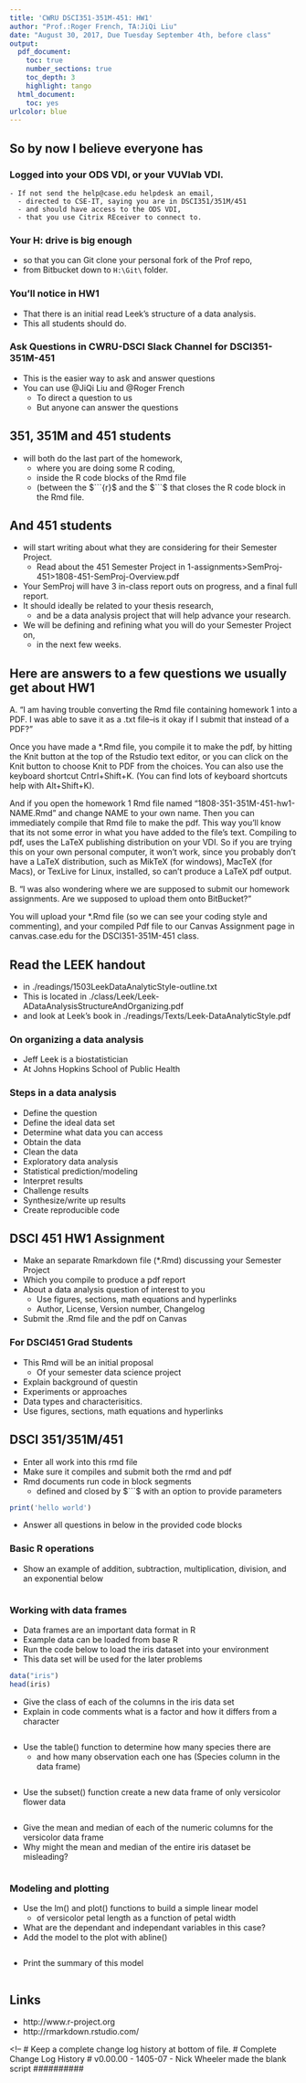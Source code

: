 ```yaml
---
title: 'CWRU DSCI351-351M-451: HW1'
author: "Prof.:Roger French, TA:JiQi Liu"
date: "August 30, 2017, Due Tuesday September 4th, before class"
output: 
  pdf_document:
    toc: true
    number_sections: true
    toc_depth: 3
    highlight: tango
  html_document:
    toc: yes
urlcolor: blue
---
```


 \setcounter{section}{1}
 \setcounter{subsection}{0}

<!--
# Script Name: 1808-351-351M-451-HW1-NAME.Rmd
# Purpose: This is a blank Rmd file to start a new open science data analysis from
# Authors: Roger H. French
# License: Creative Commons Attribution-ShareAlike 4.0 International License.
##########
# Latest Changelog Entires:
# v0.00.01 - 1501cwru-dsci-NAMEIT.RMD - Roger French started this blank Rmd
##########

# Rmd code goes below the comment marker!
-->

## So by now I believe everyone has

### Logged into your ODS VDI, or your VUVlab VDI.   

	- If not send the help@case.edu helpdesk an email, 
	  - directed to CSE-IT, saying you are in DSCI351/351M/451 
	  - and should have access to the ODS VDI, 
	  - that you use Citrix REceiver to connect to.

### Your H: drive is big enough 

  - so that you can Git clone your personal fork of the Prof repo, 
  - from Bitbucket down to `H:\Git\` folder.

### You'll notice in HW1 

  - That there is an initial read Leek's structure of a data analysis.  
  - This all students should do.  

### Ask Questions in CWRU-DSCI Slack Channel for DSCI351-351M-451

  - This is the easier way to ask and answer questions
  - You can use @JiQi Liu and @Roger French 
    - To direct a question to us
    - But anyone can answer the questions

## 351, 351M and 451 students 

  - will both do the last part of the homework, 
    - where you are doing some R coding, 
    - inside the R code blocks of the Rmd file 
    - (between the $```{r}$ and the $```$ that closes the R code block in the Rmd file.
    
## And 451 students 

  - will start writing about what they are considering for their Semester Project.  
    - Read about the 451 Semester Project in 1-assignments>SemProj-451>1808-451-SemProj-Overview.pdf
  - Your SemProj will have 3 in-class report outs on progress, and a final full report. 
  - It should ideally be related to your thesis research, 
    - and be a data analysis project that will help advance your research.  
  - We will be defining and refining what you will do your Semester Project on, 
    - in the next few weeks.    

## Here are answers to a few questions we usually get about HW1

A. "I am having trouble converting the Rmd file containing homework 1 into a PDF. I was able to save it as a .txt file--is it okay if I submit that instead of a PDF?"

Once you have made a *.Rmd file, you compile it to make the pdf, by hitting the Knit button at the top of the Rstudio text editor, or you can click on the Knit button to choose Knit to PDF from the choices.  You can also use the keyboard shortcut Cntrl+Shift+K.  (You can find lots of keyboard shortcuts help with Alt+Shift+K). 

And if you open the homework 1 Rmd file named "1808-351-351M-451-hw1-NAME.Rmd" and change NAME to your own name.  Then you can immediately compile that Rmd file to make the pdf.  This way you'll know that its not some error in what you have added to the file's text.
Compiling to pdf, uses the LaTeX publishing distribution on your VDI. So if you are trying this on your own personal computer, it won't work, since you probably don't have a LaTeX distribution, such as MikTeX (for windows), MacTeX (for Macs), or TexLive for Linux, installed, so can't produce a LaTeX pdf output.  
       

B. "I was also wondering where we are supposed to submit our homework assignments. Are we supposed to upload them onto BitBucket?"

You will upload your *.Rmd file (so we can see your coding style and commenting), and your compiled Pdf file to our Canvas Assignment page in canvas.case.edu for the DSCI351-351M-451 class.

          

## Read the LEEK handout

  - in ./readings/1503LeekDataAnalyticStyle-outline.txt
  - This is located in ./class/Leek/Leek-ADataAnalysisStructureAndOrganizing.pdf
  - and look at Leek's book in ./readings/Texts/Leek-DataAnalyticStyle.pdf
 
### On organizing a data analysis

  - Jeff Leek is a biostatistician
  - At Johns Hopkins School of Public Health

### Steps in a data analysis

  - Define the question
  - Define the ideal data set
  - Determine what data you can access
  - Obtain the data
  - Clean the data
  - Exploratory data analysis
  - Statistical prediction/modeling
  - Interpret results
  - Challenge results
  - Synthesize/write up results
  - Create reproducible code

## DSCI 451 HW1 Assignment

  - Make an separate Rmarkdown file (*.Rmd) discussing your Semester Project
  - Which you compile to produce a pdf report
  - About a data analysis question of interest to you
    - Use figures, sections, math equations and hyperlinks
    - Author, License, Version number, Changelog
  - Submit the .Rmd file and the pdf on Canvas

### For DSCI451 Grad Students

  - This Rmd will be an initial proposal 
    - Of your semester data science project
  - Explain background of questin
  - Experiments or approaches
  - Data types and characterisitics.
  - Use figures, sections, math equations and hyperlinks

## DSCI 351/351M/451

  - Enter all work into this rmd file
  - Make sure it compiles and submit both the rmd and pdf 
  - Rmd documents run code in block segments 
    - defined and closed by $```$ with an option to provide parameters

```r
print('hello world')
```

- Answer all questions in below in the provided code blocks

### Basic R operations

- Show an example of addition, subtraction, multiplication, division, and an exponential below

```r

```

### Working with data frames

  - Data frames are an important data format in R
  - Example data can be loaded from base R
  - Run the code below to load the iris dataset into your environment
  - This data set will be used for the later problems

```r
data("iris")
head(iris)
```

  - Give the class of each of the  columns in the iris data set
  - Explain in code comments what is a factor and how it differs from a character

```r

```

  - Use the table() function to determine how many species there are 
    - and how many observation each one has (Species column in the data frame)

```r

```

  - Use the subset() function create a new data frame of only versicolor flower data

```r

```

  - Give the mean and median of each of the numeric columns for the versicolor data frame
  - Why might the mean and median of the entire iris dataset be misleading?

```r

```

### Modeling and plotting

  - Use the lm() and plot() functions to build a simple linear model 
    - of versicolor petal length as a function of petal width
  - What are the dependant and independant variables in this case?
  - Add the model to the plot with abline()

```r

```

- Print the summary of this model

```r

```

## Links
 
  - http://www.r-project.org 
  - http://rmarkdown.rstudio.com/  

<!--
# Keep a complete change log history at bottom of file.
# Complete Change Log History
# v0.00.00 - 1405-07 - Nick Wheeler made the blank script
##########

